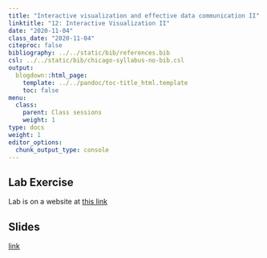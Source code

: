 ```yaml
---
title: "Interactive visualization and effective data communication II"
linktitle: "12: Interactive Visualization II"
date: "2020-11-04"
class_date: "2020-11-04"
citeproc: false
bibliography: ../../static/bib/references.bib
csl: ../../static/bib/chicago-syllabus-no-bib.csl
output:
  blogdown::html_page:
    template: ../../pandoc/toc-title_html.template
    toc: false
menu:
  class:
    parent: Class sessions
    weight: 1
type: docs
weight: 1
editor_options: 
  chunk_output_type: console
---
```


## Lab Exercise

Lab is on a website at [this link](https://abigailhorn.github.io/PM566-final-project/12-lab.html)

## Slides

[link](PM566/slides/12-interactive-viz2/slides.html)
